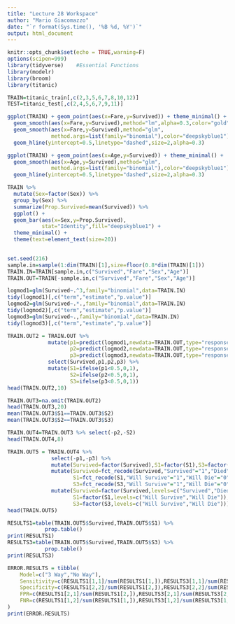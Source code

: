 ```yaml
---
title: "Lecture 28 Workspace"
author: "Mario Giacomazzo"
date: "`r format(Sys.time(), '%B %d, %Y')`"
output: html_document
---
```


```r
knitr::opts_chunk$set(echo = TRUE,warning=F)
options(scipen=999)
library(tidyverse)    #Essential Functions
library(modelr)
library(broom)
library(titanic)
```

```r
TRAIN=titanic_train[,c(2,3,5,6,7,8,10,12)]
TEST=titanic_test[,c(2,4,5,6,7,9,11)]
```

```r
ggplot(TRAIN) + geom_point(aes(x=Fare,y=Survived)) + theme_minimal() +
  geom_smooth(aes(x=Fare,y=Survived),method="lm",alpha=0.3,color="gold") +
  geom_smooth(aes(x=Fare,y=Survived),method="glm",
              method.args=list(family="binomial"),color="deepskyblue1") +
  geom_hline(yintercept=0.5,linetype="dashed",size=2,alpha=0.3)
```

```r
ggplot(TRAIN) + geom_point(aes(x=Age,y=Survived)) + theme_minimal() +
  geom_smooth(aes(x=Age,y=Survived),method="glm",
              method.args=list(family="binomial"),color="deepskyblue1") +
  geom_hline(yintercept=0.5,linetype="dashed",size=2,alpha=0.3)
```

```r
TRAIN %>% 
  mutate(Sex=factor(Sex)) %>% 
  group_by(Sex) %>% 
  summarize(Prop.Survived=mean(Survived)) %>%
  ggplot() + 
  geom_bar(aes(x=Sex,y=Prop.Survived),
           stat="Identity",fill="deepskyblue1") +
  theme_minimal() +
  theme(text=element_text(size=20))
  
```

```r
set.seed(216)
sample.in=sample(1:dim(TRAIN)[1],size=floor(0.8*dim(TRAIN)[1]))
TRAIN.IN=TRAIN[sample.in,c("Survived","Fare","Sex","Age")]
TRAIN.OUT=TRAIN[-sample.in,c("Survived","Fare","Sex","Age")]
```


```r
logmod1=glm(Survived~.^3,family="binomial",data=TRAIN.IN)
tidy(logmod1)[,c("term","estimate","p.value")]
logmod2=glm(Survived~.*.,family="binomial",data=TRAIN.IN)
tidy(logmod2)[,c("term","estimate","p.value")]
logmod3=glm(Survived~.,family="binomial",data=TRAIN.IN)
tidy(logmod3)[,c("term","estimate","p.value")]
```

```r
TRAIN.OUT2 = TRAIN.OUT %>% 
             mutate(p1=predict(logmod1,newdata=TRAIN.OUT,type="response"),
                    p2=predict(logmod2,newdata=TRAIN.OUT,type="response"),
                    p3=predict(logmod3,newdata=TRAIN.OUT,type="response")) %>%
             select(Survived,p1,p2,p3) %>%
             mutate(S1=ifelse(p1<0.5,0,1),
                    S2=ifelse(p2<0.5,0,1),
                    S3=ifelse(p3<0.5,0,1))
head(TRAIN.OUT2,10)
```

```r
TRAIN.OUT3=na.omit(TRAIN.OUT2)
head(TRAIN.OUT3,20)
mean(TRAIN.OUT3$S1==TRAIN.OUT3$S2)
mean(TRAIN.OUT3$S2==TRAIN.OUT3$S3)
```

```r
TRAIN.OUT4=TRAIN.OUT3 %>% select(-p2,-S2)
head(TRAIN.OUT4,8)
```

```r
TRAIN.OUT5 = TRAIN.OUT4 %>%
              select(-p1,-p3) %>%
              mutate(Survived=factor(Survived),S1=factor(S1),S3=factor(S3)) %>%
              mutate(Survived=fct_recode(Survived,"Survived"="1","Died"="0"),
                     S1=fct_recode(S1,"Will Survive"="1","Will Die"="0"),
                     S3=fct_recode(S3,"Will Survive"="1","Will Die"="0")) %>%
              mutate(Survived=factor(Survived,levels=c("Survived","Died")),
                     S1=factor(S1,levels=c("Will Survive","Will Die")),
                     S3=factor(S3,levels=c("Will Survive","Will Die")))
head(TRAIN.OUT5)
```


```r
RESULTS1=table(TRAIN.OUT5$Survived,TRAIN.OUT5$S1) %>% 
            prop.table()
print(RESULTS1)
RESULTS3=table(TRAIN.OUT5$Survived,TRAIN.OUT5$S3) %>% 
            prop.table()
print(RESULTS3)
```

```r
ERROR.RESULTS = tibble(
    Model=c("3 Way","No Way"),
    Sensitivity=c(RESULTS1[1,1]/sum(RESULTS1[1,]),RESULTS3[1,1]/sum(RESULTS3[1,])),
    Specificity=c(RESULTS1[2,2]/sum(RESULTS1[2,]),RESULTS3[2,2]/sum(RESULTS3[2,])),
    FPR=c(RESULTS1[2,1]/sum(RESULTS1[2,]),RESULTS3[2,1]/sum(RESULTS3[2,])),
    FNR=c(RESULTS1[1,2]/sum(RESULTS1[1,]),RESULTS3[1,2]/sum(RESULTS3[1,]))
)
print(ERROR.RESULTS)
```

